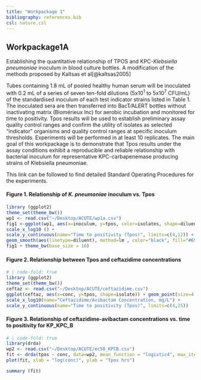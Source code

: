 ```yaml
---
title: "Workpackage 1"
bibliography: references.bib
csl: nature.csl
---
```


## Workpackage1A

Establishing the quantitative relationship of TPOS and KPC-*Klebsiella pneumoniae* inoculum in blood culture bottles. A modification of the methods proposed by Kaltsas et al[@kaltsas2005]

Tubes containing 1.8 mL of pooled healthy human serum will be inoculated with 0.2 mL of a series of seven ten-fold dilutions (5x10^1^ to 5x10^7^ CFU/mL) of the standardised inoculum of each test indicator strains listed in Table 1. The inoculated sera are then transferred into BacT⁄ALERT bottles without inactivating matrix (Biomérieux Inc) for aerobic incubation and monitored for time to positivity. Tpos results will be used to establish preliminary assay quality control ranges and confirm the utility of isolates as selected "indicator" organisms and quality control ranges at specific inoculum thresholds. Experiments will be performed in at least 10 replicates. The main goal of this workpackage is to demonstrate that Tpos results under the assay conditions exhibit a reproducible and reliable relationship with bacterial inoculum for representative KPC-carbapenemase producing strains of Klebsiella pneumoniae.

This link can be followed to find detailed Standard Operating Procedures for the experiments.

#### Figure 1. Relationship of *K. pneumoniae* inoculum vs. Tpos

```r
library (ggplot2)
theme_set(theme_bw())
wp1 <- read.csv("~/Desktop/ACUTE/wp1a.csv")
fig1 <-ggplot(wp1, aes(x=inoculum, y=tpos, color=isolates, shape=diluent, fill=isolates)) + geom_point(size=4, alpha = 0.5) + 
scale_x_log10 () +
scale_y_continuous(name="Time to positivity (Tpos)", limits=c(4,12)) +
geom_smooth(aes(linetype=diluent), method=lm , color="black", fill="#69b3a2", se=TRUE, inherit.aes = TRUE )
fig1 + theme_bw(base_size = 16)

```

#### Figure 2. Relationship between Tpos and ceftazidime concentrations

```r
# | code-fold: true
library (ggplot2)
theme_set(theme_bw())
ceftaz <- read.csv("~/Desktop/ACUTE/ceftazidime.csv")
ggplot(ceftaz, aes(x=conc, y=tpos, shape=isolate)) + geom_point(size=4, alpha = 0.7)+ 
scale_x_log10(name="Ceftazidime/Avibactam Concentration, mg/L") +
scale_y_continuous(name="Time to positivity (Tpos)", limits=c(4,25)) 

```

#### Figure 3. Relationship of ceftazidime-avibactam concentrations vs. time to positivity for KP_KPC_B

```r
# | code-fold: true
library(drda)
wp2 <- read.csv("~/Desktop/ACUTE/ec50_KPCB.csv")
fit <- drda(tpos ~ conc, data=wp2, mean_function = "logistic4", max_iter = 1000)
plot(fit, xlab = "log(conc)", ylab = "Tpos hrs")

```

```r
summary (fit)
```
